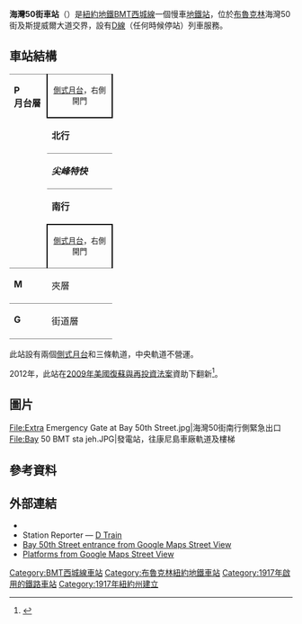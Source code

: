 {{Infobox NYCS
| name = 海灣50街<br />{{lang|en|Bay 50th Street}}
| image = Bay 50th WestEnd.jpeg
| image_caption = 往曼哈頓方向月台
| bg_color = #FF6E1A
| address = 紐約州紐約市布魯克林區海灣50街及斯提威爾大道
| borough = [[布魯克林|布魯克林]]
| locale = {{link-en|格雷夫森德 (布魯克林)|Gravesend, Brooklyn|格雷夫森德}}
| coordinates = {{coord|40.58890|-73.98377|format=dms|type:railwaystation_region:US-NY|display=inline,title}}
| division = BMT
| line = [[BMT西城線|BMT西城線]]
| service = West End south local
| connection = {{bus icon}} '''[[MTA區域巴士營運|NYCT巴士]]''：B64
| platforms = 2個[[側式月台|側式月台]]
| tracks = 3條（2條使用中）
| structure = 高架
| open_date = {{start date and age|1917|Dec|21|mf=yes|p=yes}}
| code = 070
| passengers = 972,937<ref>{{NYCS const|riderref}}</ref>
| pass_year = 2016
| pass_percent = 11.5
| rank = 365
| next_north = {{NYCS next | station=25大道 | line=BMT西城線 | service=West End south local}}
| next_south = {{NYCS next | station=康尼島-斯提威爾大道 | line=BMT西城線 | service=West End south local}}
| legend = {{NYCS infobox legend|alltimes}}
}}

'''海灣50街車站'''（{{lang-en|Bay 50th Street station}}）是[[紐約地鐵|紐約地鐵]][[BMT西城線|BMT西城線]]一個慢車[[地鐵站|地鐵站]]，位於[[布魯克林|布魯克林]]{{link-en|格雷夫森德 (布魯克林)|Gravesend, Brooklyn|格雷夫森德}}海灣50街及斯提威爾大道交界，設有[[紐約地鐵D線|D線]]（任何時候停站）列車服務。

== 車站結構 ==
{{Stack|float=right|
{{Routemap
|title=軌道配置圖
|title-bg=#{{NYCS color|D}}
|title-color=white
|legend =track
|map=
uSTR!~MFADEg\ ~~ ~~ ~~往[[海灣園道車站_(BMT西城線)|海灣園道]]
uSTR!~MFADEg\uSTR\uSTR!~MFADEg\ ~~ ~~ ~~往[[25大道車站_(BMT西城線)|25大道]]
uSTRf\uSTR\uSTRg\
uABZg2\uSTR!~uSTRc3\uSTR\
uSTR!~uSTRc1\uABZg+4\uSTR\
uSTR\uABZg2\uSTR!~uSTRc3\
uSTR\uSTR!~uSTRc1\uABZg+4\
uSTR\uSTR\uABZg2\uSTRc3
uSTR\uSTR\uSTR!~uSTRc1\uSTR2+4!~MFADEf ~~ ~~ ~~往[[紐約地鐵車廠#康尼島複合|康尼島車廠]]
uSTR+BSr\uSTR\uSTR+BSl\
uSTR+BSr\uSTR\uSTR+BSl\
uSTR+BSr\uSTR\uSTR+BSl\
uSTR+BSr\uSTR\uSTR+BSl\
uSTR\uSTR\uSTR!~uSTRc2\uSTR3+1!~MFADEg ~~ ~~ ~~往[[紐約地鐵車廠#康尼島複合|康尼島車廠]]
uSTR\uSTR\uABZg+1\uSTRc4
uSTR\uABZg2\uABZg3\
uSTR\uABZg+1\uABZg+4\
uSTR2\uSTR!~uSTRc3\uSTR\
uSTRc1\uABZg+4\uSTR\
uSTRf\uSTRg
uSTR!~MFADEf\uSTR!~MFADEf ~~ ~~ ~~往[[康尼島-斯提威爾大道車站|斯提威爾大道]]
}}
}}
{|cellspacing=0 cellpadding=3
|style="border-top:solid 1px gray;border-bottom:solid 1px gray;vertical-align:top;" width=50 rowspan=5|'''P<br>月台層'''
|style="border-top:solid 1px gray;border-right:solid 2px black;border-left:solid 2px black;border-bottom:solid 2px black;text-align:center;" colspan=2|<small>[[側式月台|側式月台]]，右側開門</small>
|-
|style="border-bottom:solid 1px gray;" width=100|<span style="color:#{{NYCS color|orange}}">'''北行'''</span>
|style="border-bottom:solid 1px gray;" width=390|{{arrow|L}} [[File:NYCS-bull-trans-D.svg|纽约地铁D线]] 往[[諾伍德-205街車站_(IND匯集線)|諾伍德-205街]]<small>（[[25大道車站_(BMT西城線)|25大道]]）</small>
|-
|style="border-bottom:solid 1px gray;"|'''''尖峰特快'''''
|style="border-bottom:solid 1px gray;"|無定期服務
|-
|<span style="color:#{{NYCS color|orange}}">'''南行'''</span>
|{{arrow|R}} [[File:NYCS-bull-trans-D.svg|纽约地铁D线]] 往[[康尼島-斯提威爾大道車站|康尼島-斯提威爾大道]]<small>（總站）</small>
|-
|style="border-top:solid 2px black;border-right:solid 2px black;border-left:solid 2px black;border-bottom:solid 1px gray;text-align:center;" colspan=2|<small>[[側式月台|側式月台]]，右側開門</small>
|-
|style="border-top:solid 0px gray;vertical-align:top;" width=50|'''M'''
|style="border-top:solid 0px gray;vertical-align:top;" width=100|夾層
|style="border-top:solid 0px gray;vertical-align:top;" width=400|往出入口、車站詢問處、MetroCard自動售票機
|-
|style="border-top:solid 1px gray;border-bottom:solid 1px gray;vertical-align:top;" width=50|'''G'''
|style="border-top:solid 1px gray;border-bottom:solid 1px gray;vertical-align:top;" width=100|街道層
|style="border-top:solid 1px gray;border-bottom:solid 1px gray;vertical-align:top;" width=400|出入口
|}
此站設有兩個[[側式月台|側式月台]]和三條軌道，中央軌道不營運。

2012年，此站在[[2009年美國復蘇與再投資法案|2009年美國復蘇與再投資法案]]資助下翻新<ref>{{cite news |url=http://www.rtands.com/index.php/passenger/rapid-transit-light-rail/mta-completes-seven-station-rehabilitation-projects-along-d-line.html |title=MTA completes seven station rehabilitation projects along D Line |date=August 3, 2012 |work=Railway Track & Structures |accessdate=August 6, 2012 |archive-date=2017-09-03 |archive-url=https://web.archive.org/web/20170903122127/http://www.rtands.com/index.php/passenger/rapid-transit-light-rail/mta-completes-seven-station-rehabilitation-projects-along-d-line.html |dead-url=no }}</ref>。
== 圖片 ==
<gallery>
File:Extra Emergency Gate at Bay 50th Street.jpg|海灣50街南行側緊急出口
File:Bay 50 BMT sta jeh.JPG|發電站，往康尼島車廠軌道及樓梯
</gallery>

== 參考資料 ==
{{Reflist}}

== 外部連結 ==
{{Commonscat|Bay 50th Street (BMT West End Line)}}
* {{NYCS ref|http://www.nycsubway.org/perl/stations?211:211100|BMT West End Line|Bay 50th Street}}
* Station Reporter — [https://web.archive.org/web/20150112231643/http://www.stationreporter.net/dtrain.htm D Train]
* [https://maps.google.com/?ie=UTF8&ll=40.588008,-73.983607&spn=0,359.986567&z=17&layer=c&cbll=40.587915,-73.983591&panoid=1lsB6GdAB-ZuCJwdFqWC0A&cbp=12,9.19,,0,0.96 Bay 50th Street entrance from Google Maps Street View] {{Wayback|url=https://maps.google.com/?ie=UTF8&ll=40.588008,-73.983607&spn=0,359.986567&z=17&layer=c&cbll=40.587915,-73.983591&panoid=1lsB6GdAB-ZuCJwdFqWC0A&cbp=12,9.19,,0,0.96 |date=20121111221154 }}
* [https://www.google.com/maps/@40.5886269,-73.9836807,3a,75y,317.26h,88.61t/data=!3m7!1e1!3m5!1s-XfqVZUB7hb4%2FWG3HUtL21OI%2FAAAAAAAAYUc%2FTF7WYr8hMJIKVV-qk9woria9JiY8tEDmwCLIB!2e4!6s%2F%2Flh6.googleusercontent.com%2F-XfqVZUB7hb4%2FWG3HUtL21OI%2FAAAAAAAAYUc%2FTF7WYr8hMJIKVV-qk9woria9JiY8tEDmwCLIB%2Fw203-h100-p-k-no%2F!7i7168!8i3584!4m3!8m2!3m1!1e1 Platforms from Google Maps Street View]

{{紐約地鐵D線}}
{{DEFAULTSORT:Bay 50th Street}}
[[Category:BMT西城線車站|Category:BMT西城線車站]]
[[Category:布魯克林紐約地鐵車站|Category:布魯克林紐約地鐵車站]]
[[Category:1917年啟用的鐵路車站|Category:1917年啟用的鐵路車站]]
[[Category:1917年紐約州建立|Category:1917年紐約州建立]]